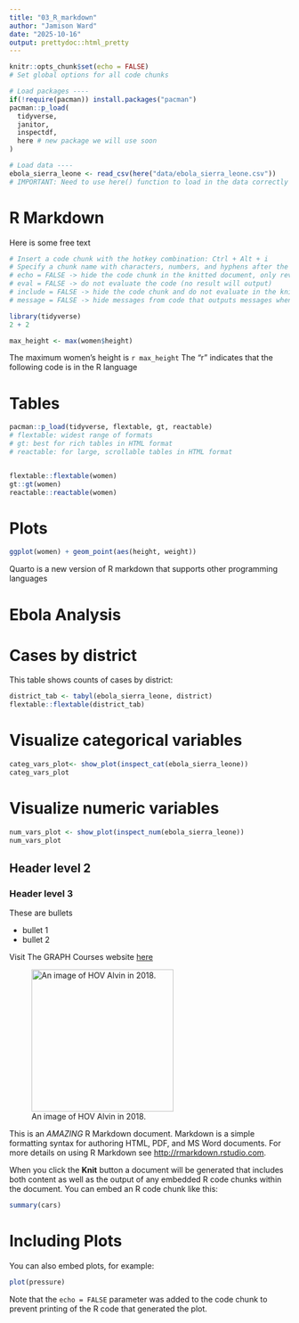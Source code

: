 ```yaml
---
title: "03_R_markdown"
author: "Jamison Ward"
date: "2025-10-16"
output: prettydoc::html_pretty
---
```


```r
knitr::opts_chunk$set(echo = FALSE)
# Set global options for all code chunks

# Load packages ----
if(!require(pacman)) install.packages("pacman")
pacman::p_load(
  tidyverse,
  janitor,
  inspectdf,
  here # new package we will use soon
)

# Load data ----
ebola_sierra_leone <- read_csv(here("data/ebola_sierra_leone.csv"))
# IMPORTANT: Need to use here() function to load in the data correctly
```

# R Markdown

Here is some free text

```r
# Insert a code chunk with the hotkey combination: Ctrl + Alt + i
# Specify a chunk name with characters, numbers, and hyphens after the "r" in {}
# echo = FALSE -> hide the code chunk in the knitted document, only revealing the code output
# eval = FALSE -> do not evaluate the code (no result will output)
# include = FALSE -> hide the code chunk and do not evaluate in the knitted document
# message = FALSE -> hide messages from code that outputs messages when run

library(tidyverse)
2 + 2
```

```r
max_height <- max(women$height)
```

The maximum women's height is `r max_height`
  The "r" indicates that the following code is in the R language

# Tables

```r
pacman::p_load(tidyverse, flextable, gt, reactable)
# flextable: widest range of formats
# gt: best for rich tables in HTML format
# reactable: for large, scrollable tables in HTML format


flextable::flextable(women)
gt::gt(women)
reactable::reactable(women)
```

# Plots

```r
ggplot(women) + geom_point(aes(height, weight))
```

Quarto is a new version of R markdown that supports other programming languages

# Ebola Analysis

# Cases by district

This table shows counts of cases by district:

```r
district_tab <- tabyl(ebola_sierra_leone, district)
flextable::flextable(district_tab)
```

# Visualize categorical variables

```r
categ_vars_plot<- show_plot(inspect_cat(ebola_sierra_leone))
categ_vars_plot
```

# Visualize numeric variables

```r
num_vars_plot <- show_plot(inspect_num(ebola_sierra_leone))
num_vars_plot
```



## Header level 2

### Header level 3

These are bullets

-   bullet 1
-   bullet 2

Visit The GRAPH Courses website [here](https://thegraphcourses.org)

![An image of HOV Alvin in 2018.](images/HOV_Alvin_2018.jpg){width="255"}

This is an *AMAZING* R Markdown document. Markdown is a simple formatting syntax for authoring HTML, PDF, and MS Word documents. For more details on using R Markdown see <http://rmarkdown.rstudio.com>.

When you click the **Knit** button a document will be generated that includes both content as well as the output of any embedded R code chunks within the document. You can embed an R code chunk like this:

```r
summary(cars)
```

# Including Plots

You can also embed plots, for example:

```r
plot(pressure)
```

Note that the `echo = FALSE` parameter was added to the code chunk to prevent printing of the R code that generated the plot.
